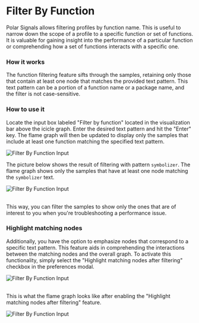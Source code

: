# Filter By Function


Polar Signals allows filtering profiles by function name. This is useful to narrow down the scope of a profile to a specific function or set of functions.
It is valuable for gaining insight into the performance of a particular function or comprehending how a set of functions interacts with a specific one.

### How it works

The function filtering feature sifts through the samples, retaining only those that contain at least one node that matches the provided text pattern. This text pattern can be a portion of a function name or a package name, and the filter is not case-sensitive.

### How to use it

Locate the input box labeled "Filter by function" located in the visualization bar above the icicle graph. Enter the desired text pattern and hit the "Enter" key. The flame graph will then be updated to display only the samples that include at least one function matching the specified text pattern.

<BrowserWindow>

![Filter By Function Input](../static/img/filter-by-function-input.png)

</BrowserWindow>

The picture below shows the result of filtering with pattern `symbolizer`. The flame graph shows only the samples that have at least one node matching the `symbolizer` text.

<BrowserWindow>

![Filter By Function Input](../static/img/filter-by-function-result.png)

</BrowserWindow>

<br />
This way, you can filter the samples to show only the ones that are of interest to
you when you're troubleshooting a performance issue.

### Highlight matching nodes

Additionally, you have the option to emphasize nodes that correspond to a specific text pattern. This feature aids in comprehending the interactions between the matching nodes and the overall graph. To activate this functionality, simply select the "Highlight matching nodes after filtering" checkbox in the preferences modal.

<BrowserWindow>

![Filter By Function Input](../static/img/filter-by-function-highlight-preference.png)

</BrowserWindow>

<br />
This is what the flame graph looks like after enabling the "Highlight matching nodes
after filtering" feature.

<BrowserWindow>

![Filter By Function Input](../static/img/filter-by-function-highlight-result.png)

</BrowserWindow>
